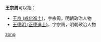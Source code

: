 '''王宗周'''可以指：
* [[王京_(成化進士)|王京 (成化進士)]]，字宗周，明朝政治人物
* [[王德明_(正德進士)|王德明 (正德進士)]]，字宗周，明朝政治人物
{{disambig}}

[[Category:三字王姓人名消歧义|zong]]